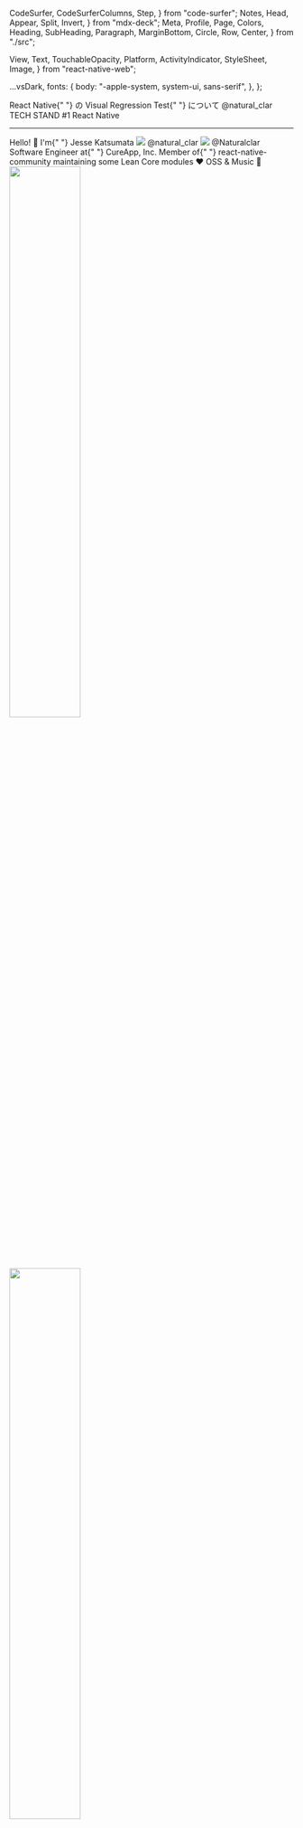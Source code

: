   CodeSurfer,
  CodeSurferColumns,
  Step,
} from "code-surfer";
  Notes,
  Head,
  Appear,
  Split,
  Invert,
} from "mdx-deck";
  Meta,
  Profile,
  Page,
  Colors,
  Heading,
  SubHeading,
  Paragraph,
  MarginBottom,
  Circle,
  Row,
  Center,
} from "./src";

  View,
  Text,
  TouchableOpacity,
  Platform,
  ActivityIndicator,
  StyleSheet,
  Image,
} from "react-native-web";

  ...vsDark,
  fonts: {
    body: "-apple-system, system-ui, sans-serif",
  },
};

<Head>
  <title>Visual Regression Test in React Native</title>
  <meta property="og:locale" content="ja_JP" />
  <meta
    property="og:title"
    content="Visual Regression Test in React Native"
  />
  <meta
    property="og:description"
    content="Introduction to React Native"
  />
  <meta property="og:type" content="article" />
  <meta
    property="og:url"
    content="https://lightning-talk-react-native-techstand.vercel.app/assets/oembed.json"
  />
  <meta
    property="og:image"
    content="https://lightning-talk-react-native-techstand.vercel.app/assets/card.png"
  />
  <meta
    property="article:published_time"
    content="2020-08-06T14:46:16.704Z"
  />
  <meta property="article:author" content="naturalclar" />
  <meta name="twitter:card" content="summary_large_image" />
  <meta name="twitter:site" content="@Naturalclar" />
  <meta
    name="twitter:title"
    content="React Native の Visual Regression Test について"
  />
  <meta
    name="twitter:description"
    content="React Native の Visual Regression Test について"
  />
  <meta
    name="twitter:image"
    content="https://lightning-talk-react-native-techstand.vercel.app/assets/card.png"
  />
  <link
    rel="alternate"
    type="application/json+oembed"
    href={`https://lightning-talk-react-native-techstand.vercel.app/assets/oembed.json`}
    title="Visual Regression Test in React Native"
  />
</Head>

<Page>
  <View
    style={{
      flex: 1,
      justifyContent: "flex-end",
    }}
  >
    <Heading>
      <Text style={{ color: Colors.baseTextColor }}>
        React Native{" "}
      </Text>
      <Text style={{ color: "#d081c4" }}>の</Text> <Text
        style={{ color: Colors.secondaryColor }}
      >
        Visual Regression Test{" "}
      </Text>
      <Text style={{ color: Colors.baseTextColor }}>
        について
      </Text>
    </Heading>
    <MarginBottom size={24} />
    <Paragraph style={{ color: Colors.secondaryColor }}>
      @natural_clar
    </Paragraph>
    <MarginBottom size={24} />
    <Paragraph>TECH STAND #1 React Native</Paragraph>
  </View>
</Page>

---

<Page>
  <SubHeading>Hello! 👋</SubHeading>
  <MarginBottom size={60} />
  <Paragraph>
    I'm{" "}
    <Text style={{ fontWeight: "600" }}>
      Jesse Katsumata
    </Text>
  </Paragraph>
  <MarginBottom size={8} />
  <Row>
    <View
      style={{
        width: 32,
        height: 32,
        justifyContent: "center",
        alignItems: "center",
        marginRight: 8,
      }}
    >
      <img src={TwitterLogo} />
    </View>
    <Paragraph>@natural_clar</Paragraph>
  </Row>
  <MarginBottom size={8} />
  <Row>
    <View
      style={{
        width: 32,
        height: 32,
        justifyContent: "center",
        alignItems: "center",
        marginRight: 8,
      }}
    >
      <img src={GithubLogo} />
    </View>
    <Paragraph>@Naturalclar</Paragraph>
  </Row>
  <MarginBottom size={60} />
  <Paragraph>
    Software Engineer at{" "}
    <Text style={{ fontWeight: "600" }}>CureApp, Inc.</Text>
  </Paragraph>
  <MarginBottom size={60} />
  <Paragraph>
    Member of{" "}
    <Text style={{ fontWeight: "600" }}>
      react-native-community
    </Text>
  </Paragraph>
  <MarginBottom size={8} />
  <Paragraph>maintaining some Lean Core modules</Paragraph>
  <MarginBottom size={60} />
  <Paragraph>❤️ OSS & Music 🎹</Paragraph>
  <View
    style={{
      position: "absolute",
      height: 240,
      width: 240,
      top: "20%",
      right: "20%",
      transform: [{ rotate: "-20deg" }],
    }}
  >
    <img src={MyPic} width="50%" />
  </View>
  <View
    style={{
      position: "absolute",
      height: 240,
      width: 240,
      top: "60%",
      right: "20%",
    }}
  >
    <img src={CureAppLogo} width="50%" />
  </View>
</Page>

---

<Page>
  <Row>
    <Center>
      <View style={{ flex: 1, width: 240, height: 240 }}>
        <img src={CureAppLogo} />
      </View>
      <MarginBottom size={60} />
      <View style={{ flex: 1, alignItems: "flex-start" }}>
        <Paragraph>治療アプリの開発</Paragraph>
        <MarginBottom size={8} />
        <Paragraph style={{ color: Colors.secondaryColor }}>
          国内初の「治療アプリ」の薬事承認 🎉
        </Paragraph>
        <MarginBottom size={8} />
        <Paragraph>
          全員が{" "}
          <Paragraph
            style={{ color: Colors.secondaryColor }}
          >
            TypeScript{" "}
          </Paragraph>
          エンジニア
        </Paragraph>
        <MarginBottom size={8} />
        <Paragraph>
          UI、ロジック、サーバー、インフラの分業
        </Paragraph>
        <MarginBottom size={8} />
        <Paragraph>各管轄でテストを書いている</Paragraph>
      </View>
    </Center>
    <Center>
      <View
        style={{ flex: 1, width: "100%", height: "50%" }}
      >
        <img src={CureAppTech} />
      </View>
    </Center>
  </Row>
</Page>

<Note>
  本日、厚生労働省より正式に薬事承認されることとなりました。
</Note>

---

<Page>
  <Row>
    <View
      style={{ width: "100%", height: "100%", flex: 1 }}
    >
      <SubHeading>今日話すこと</SubHeading>
      <MarginBottom size={60} />
      <Paragraph>Visual Regression Test とは</Paragraph>
      <MarginBottom size={16} />
      <Paragraph>
        Visual Regression Test のためのツール、Reg-suit
        の紹介
      </Paragraph>
      <MarginBottom size={16} />
      <Paragraph>
        React Native と組み合わせた UI の高速開発方法
      </Paragraph>
      <MarginBottom size={16} />
      <Paragraph>実演デモ</Paragraph>
    </View>
  </Row>
</Page>

---

<Page>
  <Row>
    <View
      style={{ width: "100%", height: "100%", flex: 1 }}
    >
      <SubHeading>Visual Regression Testing</SubHeading>
      <ul>
        <li
          style={{
            color: Colors.baseTextColor,
            marginBottom: 16,
          }}
        >
          UI Test の一環
        </li>
        <li
          style={{
            color: Colors.baseTextColor,
            marginBottom: 16,
          }}
        >
          各画面が期待通りの見た目であるかの確認
        </li>
        <ul>
          <li
            style={{
              color: Colors.baseTextColor,
              marginBottom: 16,
            }}
          >
            Email 入力欄がある
          </li>
          <li
            style={{
              color: Colors.baseTextColor,
              marginBottom: 16,
            }}
          >
            パスワード入力欄がある
          </li>
          <li
            style={{
              color: Colors.baseTextColor,
              marginBottom: 16,
            }}
          >
            ログインボタンがある
          </li>
          <li
            style={{
              color: Colors.baseTextColor,
              marginBottom: 16,
            }}
          >
            Loading状態ではLoadingが表示される
          </li>
          <li
            style={{
              color: Colors.baseTextColor,
              marginBottom: 16,
            }}
          >
            etc…
          </li>
        </ul>
      </ul>
    </View>
    <Center>
      <View
        style={{
          width: 320,
          height: 480,
          borderWidth: 1,
          borderColor: Colors.baseTextColor,
          borderRadius: 5,
          padding: 24,
          alignItems: "center",
          justifyContent: "space-between",
        }}
      >
        <View style={{ alignSelf: "stretch" }}>
          <Text
            style={{
              color: Colors.baseTextColor,
              fontSize: 24,
            }}
          >
            Awesome App Login
          </Text>
          <MarginBottom size={48} />
          <Text style={{ color: Colors.baseTextColor }}>
            email
          </Text>
          <MarginBottom size={24} />
          <View
            style={{
              borderBottomColor: Colors.baseTextColor,
              borderBottomWidth: 1,
            }}
          />
          <MarginBottom size={24} />
          <Text style={{ color: Colors.baseTextColor }}>
            password
          </Text>
          <MarginBottom size={24} />
          <View
            style={{
              borderBottomColor: Colors.baseTextColor,
              borderBottomWidth: 1,
            }}
          />
        </View>
        <View>
          <Row>
            <View
              style={{
                width: 240,
                height: 60,
                padding: 24,
                borderRadius: 24,
                borderWidth: 1,
                alignItems: "center",
                justifyContent: "center",
                borderColor: Colors.baseTextColor,
              }}
            >
              <Text style={{ color: Colors.baseTextColor }}>
                Login
              </Text>
            </View>
          </Row>
          <MarginBottom size={16} />
          <Row>
            <View
              style={{
                width: 240,
                height: 60,
                padding: 24,
                borderRadius: 24,
                borderWidth: 1,
                alignItems: "center",
                justifyContent: "center",
                borderColor: Colors.baseTextColor,
              }}
            >
              <Text style={{ color: Colors.baseTextColor }}>
                Login with SNS
              </Text>
            </View>
          </Row>
        </View>
      </View>
    </Center>
  </Row>
</Page>

<Note>
  Visual Regression TestとはUI Test の一環です。UI
  テストと言っても色々あるんですが、Visual Regression Test
  は見た目についてフォーカスします。
</Note>

---

<Page>
  <SubHeading>Visual Regression Testing</SubHeading>
  <MarginBottom size={60} />
  <Paragraph>
    CI と連携して、Pull Request 毎に元 branch との比較を作成
  </Paragraph>
  <Center>
    <View
      style={{
        flex: 1,
        width: "80%",
      }}
    >
      <img src={Branches} />
    </View>
  </Center>
</Page>

---

<Page>
  <Row>
    <View
      style={{ width: "100%", height: "100%", flex: 1 }}
    >
      <SubHeading>Visual Regression Testing</SubHeading>
      <MarginBottom size={60} />
      <Paragraph>変更発生時に差分を検知する</Paragraph>
    </View>
    <Center>
      <View
        style={{
          flex: 1,
          width: "65%",
        }}
      >
        <img src={VisRegDiff} />
      </View>
    </Center>
  </Row>
</Page>

---

<Page>
  <SubHeading>Visual Regression Testing</SubHeading>
  <MarginBottom size={60} />
  <Paragraph>DOMの実装方法に無関心</Paragraph>
  <Row>
    <Center style={{ flex: 2 }}>
      <View
        style={{
          flex: 1,
          width: "60%",
        }}
      >
        <img src={VisRegSide} />
      </View>
    </Center>
  </Row>
</Page>

---

<Page>
  <SubHeading>Visual Regression Testing</SubHeading>
  <MarginBottom size={60} />
  <Paragraph>Pull Request 毎にレポートを作成</Paragraph>
  <MarginBottom size={8} />
  <Paragraph>不本意な変更を防ぐことが可能</Paragraph>
  <Center>
    <View
      style={{
        flex: 1,
        width: "80%",
      }}
    >
      <img src={VisRegReport} />
    </View>
  </Center>
</Page>

---

<Page>
  <img src={RegSuitLogo} />
</Page>

---

<Page>
  <SubHeading>REG SUIT</SubHeading>
  <Row style={{ flex: 1, justifyContent: "space-evenly" }}>
    <Circle size={320}>
      <Paragraph style={{ color: "white" }}>
        CLI で
      </Paragraph>
      <Paragraph style={{ color: "white" }}>
        セットアップ可能
      </Paragraph>
    </Circle>
    <Circle size={320}>
      <Paragraph style={{ color: "white" }}>
        Screenshot を
      </Paragraph>
      <Paragraph style={{ color: "white" }}>
        クラウドに
      </Paragraph>
      <Paragraph style={{ color: "white" }}>
        保管 (S3, GCS)
      </Paragraph>
    </Circle>
    <Circle size={320}>
      <Paragraph style={{ color: "white" }}>
        無料で使える
      </Paragraph>
    </Circle>
  </Row>
</Page>

---

<Page>
  <Row>
    <Center>
      <View style={{ width: "50%" }}>
        <img src={StorybookLogo} />
      </View>
    </Center>
    <Center>
      <SubHeading>with React Native for Web</SubHeading>
    </Center>
  </Row>
</Page>

---

<Page>
  <SubHeading>Storybook + React Native Web</SubHeading>
  <Row style={{ flex: 1, justifyContent: "space-evenly" }}>
    <Circle size={320}>
      <Paragraph style={{ color: "white" }}>
        ロジックを省いた
      </Paragraph>
      <Paragraph style={{ color: "white" }}>
        見た目の確認
      </Paragraph>
    </Circle>
    <Circle size={320}>
      <Paragraph style={{ color: "white" }}>
        エミュレーター
      </Paragraph>
      <Paragraph style={{ color: "white" }}>
        要らず
      </Paragraph>
    </Circle>
    <Circle size={320}>
      <Paragraph style={{ color: "white" }}>
        効率的
      </Paragraph>
      <Paragraph style={{ color: "white" }}>分業</Paragraph>
    </Circle>
  </Row>
</Page>

---

<CodeSurferColumns themes={[github,vsDark]}>
<Step>

```jsx subtitle="SignUp Page"
// SignUpPage.tsx
import React from "react";
import { Page, SignUpForm, PrimaryButton } from "../src";

export const SignUpPage = () => {
  return (
    <Page>
      <SignUpForm />
      <PrimaryButton label={"SignUp"} onPress={SignUp} />
    </Page>
  );
};
```

<View
  style={{
    width: 320,
    height: 480,
    borderWidth: 1,
    borderColor: "white",
    borderRadius: 5,
    padding: 24,
    alignItems: "center",
    justifyContent: "space-between",
  }}
>
  <View style={{ alignSelf: "stretch" }}>
    <Text style={{ color: "white", fontSize: 24 }}>
      Awesome App Signup
    </Text>
    <MarginBottom size={48} />
    <Text style={{ color: "white" }}>email</Text>
    <MarginBottom size={24} />
    <View
      style={{
        borderBottomColor: "white",
        borderBottomWidth: 1,
      }}
    />
    <MarginBottom size={24} />
    <Text style={{ color: "white" }}>password</Text>
    <MarginBottom size={24} />
    <View
      style={{
        borderBottomColor: "white",
        borderBottomWidth: 1,
      }}
    />
  </View>
  <View
    style={{
      width: 150,
      height: 60,
      padding: 24,
      borderRadius: 24,
      borderWidth: 1,
      alignItems: "center",
      justifyContent: "center",
      borderColor: "white",
    }}
  >
    <Text style={{ color: "white" }}>SignUp</Text>
  </View>
</View>

</Step>

<Step>

```jsx subtitle="PrimaryButton"
// PrimaryButton.tsx
import React from "react";
import { View, Text } from "react-native";

export const PrimaryButton = ({ label, onPress }) => {
  return (
    <TouchableOpacity
      style={{
        width: 150,
        height: 60,
        padding: 24,
        borderRadius: 24,
        borderWidth: 1,
        alignItems: "center",
        justifyContent: "center",
        borderColor: "white",
      }}
    >
      <Text>{label}</Text>
    </TouchableOpacity>
  );
};
```

<View
  style={{
    width: 320,
    height: 480,
    borderWidth: 1,
    borderColor: "white",
    borderRadius: 5,
    padding: 24,
    alignItems: "center",
    justifyContent: "space-between",
  }}
>
  <View style={{ alignSelf: "stretch" }}>
    <Text style={{ color: "white", fontSize: 24 }}>
      Awesome App Signup
    </Text>
    <MarginBottom size={48} />
    <Text style={{ color: "white" }}>email</Text>
    <MarginBottom size={24} />
    <View
      style={{
        borderBottomColor: "white",
        borderBottomWidth: 1,
      }}
    />
    <MarginBottom size={24} />
    <Text style={{ color: "white" }}>password</Text>
    <MarginBottom size={24} />
    <View
      style={{
        borderBottomColor: "white",
        borderBottomWidth: 1,
      }}
    />
  </View>
  <View
    style={{
      width: 150,
      height: 60,
      padding: 24,
      borderRadius: 24,
      borderWidth: 1,
      alignItems: "center",
      justifyContent: "center",
      borderColor: "white",
    }}
  >
    <Text style={{ color: "white" }}>SignUp</Text>
  </View>
</View>

</Step>

<Step>

```jsx subtitle="PrimaryButton"
// PrimaryButton.tsx
import React from "react";
import { View, Text } from "react-native";

export const PrimaryButton = ({ label, onPress }) => {
  return (
    <TouchableOpacity
      style={{
        width: 240,
        height: 60,
        padding: 24,
        borderRadius: 24,
        borderWidth: 1,
        alignItems: "center",
        justifyContent: "center",
        borderColor: "white",
      }}
    >
      <Text>{label}</Text>
    </TouchableOpacity>
  );
};
```

<View
  style={{
    width: 320,
    height: 480,
    borderWidth: 1,
    borderColor: "white",
    borderRadius: 5,
    padding: 24,
    alignItems: "center",
    justifyContent: "space-between",
  }}
>
  <View style={{ alignSelf: "stretch" }}>
    <Text style={{ color: "white", fontSize: 24 }}>
      Awesome App Signup
    </Text>
    <MarginBottom size={48} />
    <Text style={{ color: "white" }}>email</Text>
    <MarginBottom size={24} />
    <View
      style={{
        borderBottomColor: "white",
        borderBottomWidth: 1,
      }}
    />
    <MarginBottom size={24} />
    <Text style={{ color: "white" }}>password</Text>
    <MarginBottom size={24} />
    <View
      style={{
        borderBottomColor: "white",
        borderBottomWidth: 1,
      }}
    />
  </View>
  <View
    style={{
      width: 240,
      height: 60,
      padding: 24,
      borderRadius: 24,
      borderWidth: 1,
      alignItems: "center",
      justifyContent: "center",
      borderColor: "white",
    }}
  >
    <Text style={{ color: "white" }}>SignUp</Text>
  </View>
</View>

</Step>

<Step>

```jsx subtitle="Login Page"
// PrimaryButton.tsx
import React from "react";
import { View, Text } from "react-native";
import {
  Page,
  LoginForm,
  Row,
  PrimaryButton,
} from "../src";

export const LoginPage = () => {
  return (
    <Page>
      <LoginForm />
      <Row>
        <PrimaryButton
          label={"Register"}
          onPress={Register}
        />
        <PrimaryButton label={"Login"} onPress={Login} />
      </Row>
    </Page>
  );
};
```

<View
  style={{
    width: 320,
    height: 480,
    borderWidth: 1,
    borderColor: "white",
    borderRadius: 5,
    padding: 24,
    alignItems: "center",
    justifyContent: "space-between",
  }}
>
  <View style={{ alignSelf: "stretch" }}>
    <Text style={{ color: "white", fontSize: 24 }}>
      Awesome App Login
    </Text>
    <MarginBottom size={48} />
    <Text style={{ color: "white" }}>email</Text>
    <MarginBottom size={24} />
    <View
      style={{
        borderBottomColor: "white",
        borderBottomWidth: 1,
      }}
    />
    <MarginBottom size={24} />
    <Text style={{ color: "white" }}>password</Text>
    <MarginBottom size={24} />
    <View
      style={{
        borderBottomColor: "white",
        borderBottomWidth: 1,
      }}
    />
  </View>
  <Row>
    <View
      style={{
        width: 240,
        height: 60,
        padding: 24,
        borderRadius: 24,
        borderWidth: 1,
        alignItems: "center",
        justifyContent: "center",
        borderColor: "white",
      }}
    >
      <Text style={{ color: "white" }}>Register</Text>
    </View>
    <View
      style={{
        width: 240,
        height: 60,
        padding: 24,
        borderRadius: 24,
        borderWidth: 1,
        alignItems: "center",
        justifyContent: "center",
        borderColor: "white",
      }}
    >
      <Text style={{ color: "white" }}>Login</Text>
    </View>
  </Row>
</View>

</Step>

</CodeSurferColumns>

---

<Page>
  <SubHeading>まとめ - Visual Regression Test</SubHeading>
  <Row style={{ flex: 1, justifyContent: "space-evenly" }}>
    <Circle size={360}>
      <Paragraph style={{ color: "white" }}>
        レビュー時間短縮
      </Paragraph>
    </Circle>
    <Circle size={360}>
      <Paragraph style={{ color: "white" }}>
        ライブラリの
      </Paragraph>
      <Paragraph style={{ color: "white" }}>
        アップデートが安心
      </Paragraph>
    </Circle>
    <Circle size={360}>
      <Paragraph style={{ color: "white" }}>
        Storybook による
      </Paragraph>
      <Paragraph style={{ color: "white" }}>
        UI開発の高速化
      </Paragraph>
    </Circle>
  </Row>
</Page>

---

<Page>
  <Center>
    <Heading>DEMO</Heading>
  </Center>
</Page>

---

<Page>
  <Center>
    <Heading>THANK YOU!</Heading>
  </Center>
</Page>
